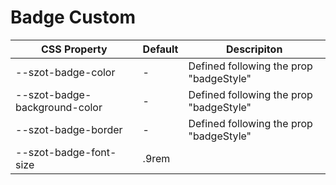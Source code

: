 <!-- Badge.stories.mdx -->



<Meta title="Components/Badge/Custom" />

# Badge Custom

| CSS Property                  | Default | Descripiton                             |
| ----------------------------- | ------- | --------------------------------------- |
| --szot-badge-color            | -       | Defined following the prop "badgeStyle" |
| --szot-badge-background-color | -       | Defined following the prop "badgeStyle" |
| --szot-badge-border           | -       | Defined following the prop "badgeStyle" |
| --szot-badge-font-size        | .9rem   |

